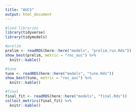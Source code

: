 ```yaml
---
title: "AUCS"
output: html_document
---
```


```r
#load libraries
library(tidyverse)
library(tidymodels)
```

```r
#prelim
prelim <- readRDS(here::here("models", "prelim_run.Rds"))
show_best(prelim, metric = "roc_auc") %>%
  knitr::kable()
```

```r
#tune
tune <- readRDS(here::here("models", "tune.Rds"))
show_best(tune, metric = "roc_auc") %>%
  knitr::kable()
```

```r
#final
final_fit <- readRDS(here::here("models", "final.Rds"))
collect_metrics(final_fit) %>%
  knitr::kable()
```